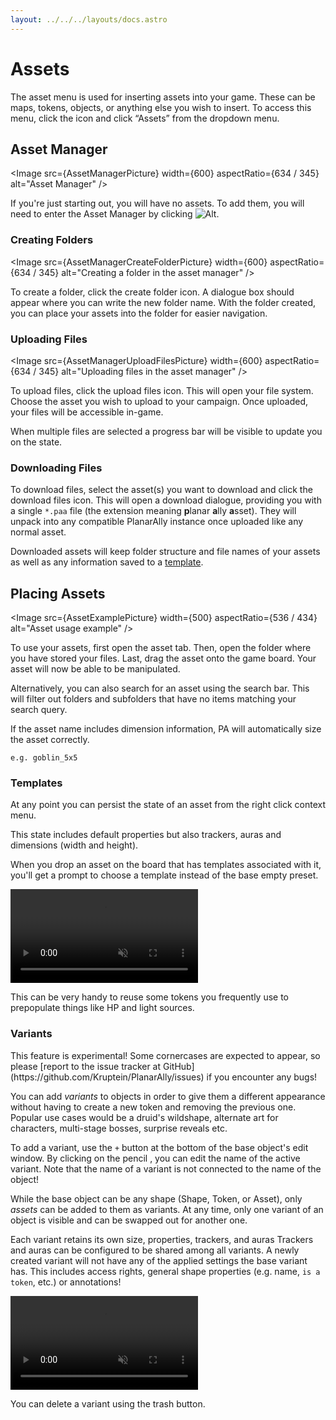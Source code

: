 ```yaml
---
layout: ../../../layouts/docs.astro
---
```




# Assets

The asset menu is used for inserting assets into your game.
These can be maps, tokens, objects, or anything else you wish to insert.
To access this menu, click the <Cog /> icon and click “Assets” from the dropdown menu.

## Asset Manager

<Image src={AssetManagerPicture} width={600} aspectRatio={634 / 345} alt="Asset Manager" />

If you're just starting out, you will have no assets.
To add them, you will need to enter the Asset Manager by clicking ![Alt](./assets/assets-link.png).

### Creating Folders

<Image
    src={AssetManagerCreateFolderPicture}
    width={600}
    aspectRatio={634 / 345}
    alt="Creating a folder in the asset manager"
/>

To create a folder, click the create folder icon.
A dialogue box should appear where you can write the new folder name.
With the folder created, you can place your assets into the folder for easier navigation.

### Uploading Files

<Image
    src={AssetManagerUploadFilesPicture}
    width={600}
    aspectRatio={634 / 345}
    alt="Uploading files in the asset manager"
/>

To upload files, click the upload files icon.
This will open your file system.
Choose the asset you wish to upload to your campaign.
Once uploaded, your files will be accessible in-game.

When multiple files are selected a progress bar will be visible to update you on the state.

### Downloading Files

To download files, select the asset(s) you want to download and click the download files icon.
This will open a download dialogue, providing you with a single `*.paa` file (the extension meaning **p**lanar **a**lly **a**sset).
They will unpack into any compatible PlanarAlly instance once uploaded like any normal asset.

Downloaded assets will keep folder structure and file names of your assets as well as any information saved to a [template](#templates).

## Placing Assets

<Image src={AssetExamplePicture} width={500} aspectRatio={536 / 434} alt="Asset usage example" />

To use your assets, first open the asset tab.
Then, open the folder where you have stored your files.
Last, drag the asset onto the game board.
Your asset will now be able to be manipulated.

Alternatively, you can also search for an asset using the search bar.
This will filter out folders and subfolders that have no items matching your search query.

<Tip title="Asset dimensions">
    If the asset name includes dimension information, PA will automatically size the asset correctly.

    e.g. goblin_5x5

</Tip>

### Templates

At any point you can persist the state of an asset from the right click context menu.

This state includes default properties but also trackers, auras and dimensions (width and height).

When you drop an asset on the board that has templates associated with it, you'll get a prompt to choose a template instead of the base empty preset.

<video autoplay loop muted style="max-width: 680px;">
    <source src="/blog/release-0.23/templates.webm" type="video/webm" />
    <source src="/blog/release-0.23/templates.mp4" type="video/mp4" />
</video>

This can be very handy to reuse some tokens you frequently use to prepopulate things like HP and light sources.

### Variants

<Warning title="Experimental!">
    This feature is experimental! Some cornercases are expected to appear, so please [report to the issue tracker at
    GitHub](https://github.com/Kruptein/PlanarAlly/issues) if you encounter any bugs!
</Warning>

You can add _variants_ to objects in order to give them a different appearance without having to create a new token and removing the previous one.
Popular use cases would be a druid's wildshape, alternate art for characters, multi-stage bosses, surprise reveals etc.

To add a variant, use the `+` button at the bottom of the base object's edit window.
By clicking on the pencil <PencilAlt/>, you can edit the name of the active variant.
Note that the name of a variant is not connected to the name of the object!

While the base object can be any shape (Shape, Token, or Asset), only _assets_ can be added to them as variants.
At any time, only one variant of an object is visible and can be swapped out for another one.

Each variant retains its own size, properties, trackers, and auras
Trackers and auras can be configured to be shared among all variants.
A newly created variant will not have any of the applied settings the base variant has.
This includes access rights, general shape properties (e.g. name, `is a token`, etc.) or annotations!

<video autoplay loop muted style="max-width: 680px;">
    <source src="/blog/release-0.24/variants.webm" type="video/webm" />
    <source src="/blog/release-0.24/variants.mp4" type="video/mp4" />
</video>

You can delete a variant using the trash <TrashAlt /> button.

